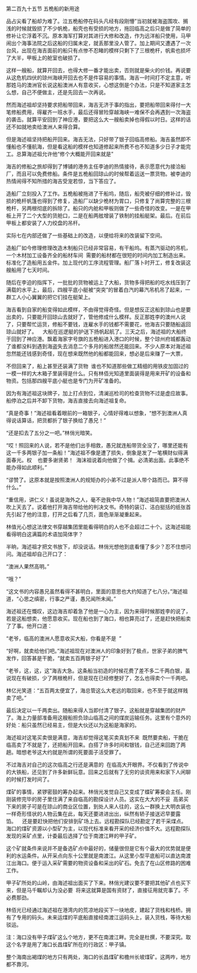 

第二百九十五节 五桅船的新用途

品占尖看了船却为难了。泣五桅船停在码头凡经有段刚懵”当初就被海盗围攻、搁浅的时候就毁损了不少帆桅，船壳也有受损的地方，拖回临高之后只是做了简单的修补让它浮着不沉。原本海军打算对其进行大修和改造，作为远洋船只使用，马甲闹出个海事法院之后这船的归属未定，就丢那里没人管了。加上期间又遭遇了一次台风，出现在海吉面前的船只有点惨不忍睹的模样只剩下了三根桅杆，帆索也损坏了大半，甲板上的舱室也破损了。

这样一艘船，就算开回去，也得大修一番才能出卖，否则就是柴火的价钱。再说要从这危机四伏的琼州海峡开回去也不是件容易的事情。海吉一时间打不定主意，听那姓马的澳洲官长说这船澳洲人有意收买，心想这倒是个办法，只是不知道家主怎么想，自己不便做主，还是先回去一次再说。

然而海述祖却坚持要求把船带回来，海吉无济于事的指出，要把船带回来得付一大笔修船费用，得雇齐一班水手，最后还得冒险穿越海峡一难保不会再遇到一次海盗的袭击。就算平安回到了神应港，要把这么大一艘船卖掉也得假以时日。这样的话还不如就地卖给澳洲人来得合算。

但是海述祖坚持把船开回来。海吉无法，只好带了银子回临高修船。海吉虽然即不懂船也不懂航海，但是看这船的模样也知道修起来所费不也不知道多少日子才能完工。总算海述祖允许他“修个大概能开回来就是”

海吉的修船之旅却得到了博铺的港务主任李迪的热情接待，表示愿意代为接洽船厂，而且可以免费修船。条件是五桅船回琼山的时候帮着运送一票货物。被李迪的热情闹得不知所措的海吉受宠若惊，当下答应了。

造船厂立刻投入了工作。五桅船被拖进了干船坞，随后，船壳被仔细的修补过，毁损的桅杆帆篷也得到了修复，造船厂以缺少桅材为胃口，只修复了尚算完整的三根桅杆，另两根彻底的拆除了。船只的内舱和甲板则做了一些奇怪的改变。一是在甲板上开了二个大型的货舱口，二是在船两舷增装了铁制的挂船艇架。最后。在前后甲板上都安装了人力绞盘的吊杆。

实际七在内部还做了一些基础上的改造，以便给将来的改装留下空间。

造船厂如今修理修理改造木制船只已经非常容易，有干船坞。有蒸汽驱动的吊机，一个木材加工设备齐全的船材车间  需要的船材都在很短的时间内加工制造出来。标准化了造船用五金件。加上现代的工序流程管理。船厂落卜时开工，修复改装这艘船用了七天时间。

随后在李迫的指挥下，一批批的货物被运上了大船，货物多得把船的吃水线压到了满载的水平上，最后，四艘平底小艇被“突突”的冒着白汽的幕汽吊机吊了起来，一群工人小心翼翼的把它们挂在艇架上。

海吉看到自家的船变得如此模样，不由得觉得奇怪。但是想反正这船到琼山也是要出卖的，只要能开回琼山去就好了，管他修成什么模样。反正那姓李的澳州人说了，只要帮忙运货，修船不要钱，连雇水手的钱都不需要花，他海吉只要随船返回琼山就好了。    大船在巡逻艇的护送下扬帆起航了。三天之后，海述祖的大船终于回到了神应港。飘着海家字号旗的五桅船进入港口的时候，整个琼州府城都轰动了谁都没料到遇到海盗失去消息二个多月的船居然还能回来。不少人原本对海述祖忽然能还钱感到奇怪，现在想来既然他的船都能回来，想必是后来赚了一大票，

不但回来了，船上甚至还装满了货物  谁也不知道那些做工精细的用铁皮加固过的一模一样的大木箱子里装得是什么。只有林佰光知道里面装得是用来开矿的设备和物资。包括那四艘平底小艇也是专门为开矿准备的。

因为有海述祖这块牌子，加上打点到位，清澜巡检司的检查货物不过是虚应故事。船停泊之后并不卸下货物，海吉直接去向海述祖复命。

“真是奇事！”海述祖看着眼前的一箱银子，心情好得难以想象，“想不到澳洲人真得说话算话，把货都折了银子换给了愚兄！”

“还是扣去了五分之一吧。”林俏光暗笑。

“哎！照回来的人说，若不是他们出手相救，愚兄就连船带货全没了，哪里还能有这一千多两银子加一条船！”海述祖不像是遭了损失，倒象是发了一笔横财似得满面春光。权    也要多谢贤弟！  海沫祖说着向他做了个揖。必清弟出面。此事绝不能办得如此顺利。”

“谬赞了。这原本就是按照澳洲人的规矩办的小弟不过是派人带个路而已。算不得什么。”

“重信用，讲仁义！虽说是海外之人，毫不逊我中华人物！”海述祖简直要把澳洲人吹上天去了。说着他打开海吉带给他的判决文书。奇特的装订、洁白挺括的纸张首先引起了他的注意，打开之后看了几页，面色渐渐凝重起来。

林值光心想这法律文书穿越集团里能看得明白的人也不会超过二十个。这海述祖能看得明白这满篇的术语加简体字？

半晌，海述祖才把文书放下，却没说话。林俏光想他到底看懂了多少？忍不住想问问。海述祖却自己开口了：

“澳洲人果然高明。”

“哦？”

“这文书的内容愚兄虽然看得不甚明白，里面的意思也大约知道了七八分。”海述祖道，“心思之缜密，行事之严谨，愚兄闻所未闻。”

海述祖还在慨叹，这边海吉却着急了他是一心为主，因为来得时候那姓李的说了，若是这船想卖，他愿意收买。现在船也到了海口，相也算亮过了，还是赶快把船卖了了事。他开口道：

“老爷，临高的澳洲人愿意收买大船，你看是不是  ”

“好啊，就卖给他们吧。”海述祖现在对澳洲人的印象好到了极点，世家子弟的脾气发作，回答甚是干脆，“就卖五百两银子好了”

“老爷，这，这，这”海吉大急。这条船当初造的时候花费了差不多二千两白银，虽说现在有破损，少了两根桅杆，但是现在已经修整好了，怎么也得卖个一千两吧。

林亿光笑道：“五百两太便宜了，海总管这么大老远的取回来，也不至于就这样贱卖了吧。”

最后决定以一千两卖出。随船来得人当即付清了银子。这船就是穿越集团的财产了。海上力量部准备用这艘船担负琼山临高之间的煤炭运输任务。这里有个意外的好处：船只虽然已经易主，但是大伙还以为这船是海家的。

海述祖对这笔买卖很是满意，海吉却觉得这笔买卖真划不来  既然要卖船，干脆在临高卖了不就是了，还把船开回来。白搭了许多时间和银钱，自己还来回跑了两趟。暗想老爷这大约就是所谓的死要面子活受罪了。

不过海吉对自己的这次临高之行还是满意的  在临高大开眼界。不仅看到了传说中的大铁船，还见到了许多新鲜玩意。回来之后就有了无穷的谈资用来和家下人闲聊的时候打发时间了。

煤矿的事情，紧锣密鼓的筹办起来。林俏光发觉自己又变成了蝶矿筹委会主任。刚刚装修完毕的房子里住满了来自临高的勘探设计人员。这实在大大的不妥  高弟买下来的房子可是在琼山的商业区位置，到处人来人往的，这么一群换上大明衣装也一样奇形怪状的人物云集在此，每天还要进进出出，纵然有轿子接送迟早要露馅。    还是要赶快把他们安排到矿场上去。远程勘探队已经勘定了若干采煤点。海口的煤矿资源以小型矿为主，以现代标准来看开采的经济价值不大。远程勘探队发现的采矿点里，计委最后选择了位于南渡江畔的甲子矿。

这个矿就条件来说并不是备选矿点中最好的，储量很但是它有个最大的优势就是便利的水运条件。从开采点向东十公里就是南渡江。从这里小型平底船可以直达南渡江出海口。便于运入采矿需要的物资设备和采出的矿石。免去了在山区修路的困难工作。

甲子矿所处的山岭，由海述祖出面买了下来。林俏光建议要不要把其他矿点也买下来，但是马千瞩却认为没必要  将来这就算是国有资财了，直接征用就完事了。不必费那劲。

林佰光已经通过海述祖在港湾内的荒凉地段买下一块地皮，建起了货栈和栈桥。拥有了专用的码头。未来运煤的平底船直接经南渡江运码头上，装入货栈，等待大船驳运。

注：海口没有甲子煤矿这么个地方，更不在南渡江畔。完全是杜撰，不要深究。取这个名字是用了海口长昌煤矿所在的行政区：甲子镇。

整个海南出褐煤的地方只有两处，海口的长昌煤矿和檐州长坡煤矿。这两咋，地方都不靠河。

